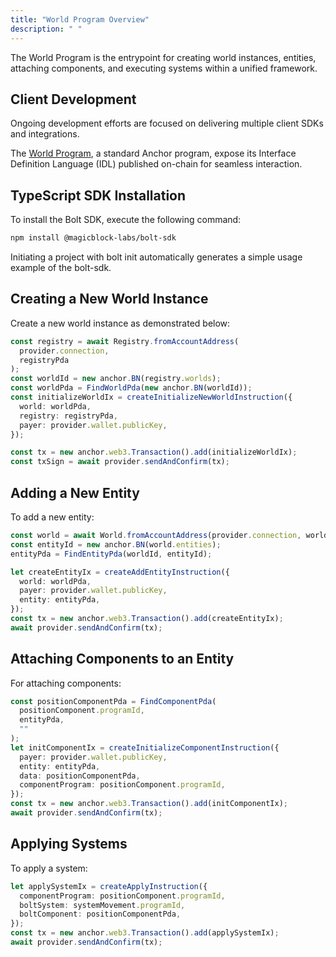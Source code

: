 ```yaml
---
title: "World Program Overview"
description: " "
---
```


The World Program is the entrypoint for creating world instances, entities, attaching components, and executing systems within a unified framework.

## Client Development

Ongoing development efforts are focused on delivering multiple client SDKs and integrations.

The [World Program](https://explorer.solana.com/address/WorLD15A7CrDwLcLy4fRqtaTb9fbd8o8iqiEMUDse2n/anchor-program?cluster=devnet), a standard Anchor program, expose its Interface Definition Language (IDL) published on-chain for seamless interaction.

## TypeScript SDK Installation

To install the Bolt SDK, execute the following command:

```bash
npm install @magicblock-labs/bolt-sdk
```

Initiating a project with bolt init automatically generates a simple usage example of the bolt-sdk.

## Creating a New World Instance

Create a new world instance as demonstrated below:

```typescript
const registry = await Registry.fromAccountAddress(
  provider.connection,
  registryPda
);
const worldId = new anchor.BN(registry.worlds);
const worldPda = FindWorldPda(new anchor.BN(worldId));
const initializeWorldIx = createInitializeNewWorldInstruction({
  world: worldPda,
  registry: registryPda,
  payer: provider.wallet.publicKey,
});

const tx = new anchor.web3.Transaction().add(initializeWorldIx);
const txSign = await provider.sendAndConfirm(tx);
```

## Adding a New Entity

To add a new entity:

```typescript
const world = await World.fromAccountAddress(provider.connection, worldPda);
const entityId = new anchor.BN(world.entities);
entityPda = FindEntityPda(worldId, entityId);

let createEntityIx = createAddEntityInstruction({
  world: worldPda,
  payer: provider.wallet.publicKey,
  entity: entityPda,
});
const tx = new anchor.web3.Transaction().add(createEntityIx);
await provider.sendAndConfirm(tx);
```

## Attaching Components to an Entity

For attaching components:

```typescript
const positionComponentPda = FindComponentPda(
  positionComponent.programId,
  entityPda,
  ""
);
let initComponentIx = createInitializeComponentInstruction({
  payer: provider.wallet.publicKey,
  entity: entityPda,
  data: positionComponentPda,
  componentProgram: positionComponent.programId,
});
const tx = new anchor.web3.Transaction().add(initComponentIx);
await provider.sendAndConfirm(tx);
```

## Applying Systems

To apply a system:

```typescript
let applySystemIx = createApplyInstruction({
  componentProgram: positionComponent.programId,
  boltSystem: systemMovement.programId,
  boltComponent: positionComponentPda,
});
const tx = new anchor.web3.Transaction().add(applySystemIx);
await provider.sendAndConfirm(tx);
```
